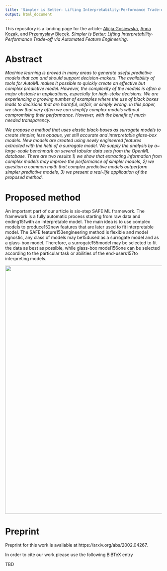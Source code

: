 ```yaml
---
title: 'Simpler is Better: Lifting Interpretability-Performance Trade-off via Automated Feature Engineering'
output: html_document
---
```


This repository is a landing page for  the article: [Alicja Gosiewska](https://www.linkedin.com/in/alicja-gosiewska/), [Anna Kozak](https://www.linkedin.com/in/anna-kozak-a45687116/), and [Przemysław Biecek](https://www.linkedin.com/in/pbiecek/). *Simpler is Better: Lifting Interpretability-Performance Trade-off via Automated Feature Engineering*. 


# Abstract 

*Machine learning is proved in many areas to generate useful predictive models that can and should support decision-makers. The availability of tools for AutoML makes it possible to quickly create an effective but complex predictive model. However, the complexity of the models is often a major obstacle in applications, especially for high-stake decisions. We are experiencing a growing number of examples where the use of black boxes leads to decisions that are harmful, unfair, or simply wrong. In this paper, we show that very often we can simplify complex models without compromising their performance. However, with the benefit of much needed transparency.*

*We propose a method that uses elastic black-boxes as surrogate models to create simpler, less opaque, yet still accurate and interpretable glass-box models. New models are created using newly engineered features extracted with the help of a surrogate model. We supply the analysis by a~ large-scale benchmark on several tabular data sets from the OpenML database. There are two results 1) we show that extracting information from complex models may improve the performance of simpler models, 2) we question a common myth that complex predictive models outperform simpler predictive models, 3) we present a real-life application of the proposed method.*

# Proposed method

An important part of our article is  six-step SAFE ML framework. The framework is a fully automatic process starting from raw data and ending151with an interpretable model. The main idea is to use complex models to produce152new features that are later used to fit interpretable model. The SAFE feature153engineering method is flexible and model agnostic, any class of models may be154used as a surrogate model and as a glass-box model. Therefore, a surrogate155model may be selected to fit the data as best as possible, while glass-box model156one can be selected according to the particular task or abilities of the end-users157to interpreting models. 

<img src="figures/SAFE-diagram.png" width=800>



# Preprint

Preprint for this work is avaliable at https://arxiv.org/abs/2002.04267.

In order to cite our work please use the following BiBTeX entry

TBD